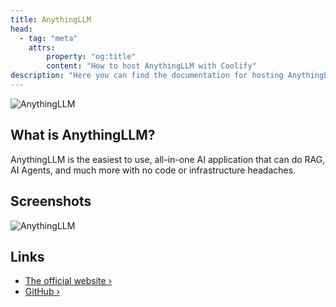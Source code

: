 ```yaml
---
title: AnythingLLM
head:
  - tag: "meta"
    attrs:
        property: "og:title"
        content: "How to host AnythingLLM with Coolify"
description: "Here you can find the documentation for hosting AnythingLLM with Coolify."
---
```



<Badge text="One-click setup." variant="note" size="large" />

![AnythingLLM](../../../assets/images/services/anythingllm.png)

## What is AnythingLLM?

AnythingLLM is the easiest to use, all-in-one AI application that can do RAG, AI Agents, and much more with no code or infrastructure headaches.

## Screenshots

![AnythingLLM](../../../assets/images/services/anythingllm.gif)

## Links

- [The official website ›](https://www.anythingllm.com?utm_source=coolify.io)
- [GitHub ›](https://github.com/anythingllm/anythingllm?utm_source=coolify.io)
